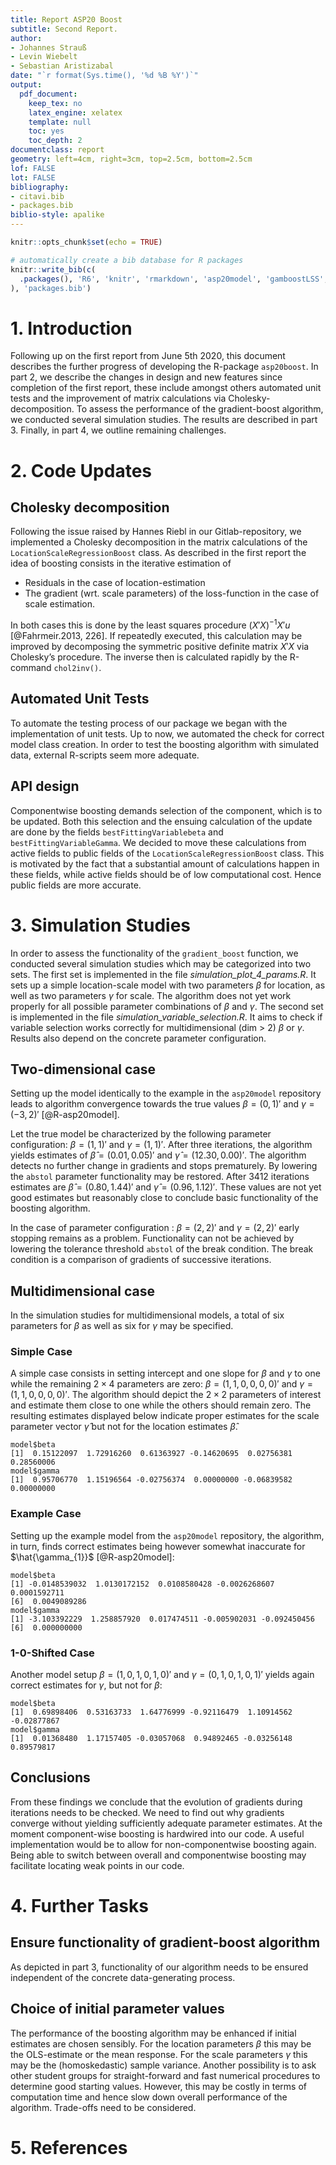 ```yaml
---
title: Report ASP20 Boost
subtitle: Second Report.
author:
- Johannes Strauß
- Levin Wiebelt
- Sebastian Aristizabal
date: "`r format(Sys.time(), '%d %B %Y')`"
output:
  pdf_document:
    keep_tex: no
    latex_engine: xelatex
    template: null
    toc: yes
    toc_depth: 2
documentclass: report
geometry: left=4cm, right=3cm, top=2.5cm, bottom=2.5cm
lof: FALSE
lot: FALSE
bibliography:
- citavi.bib
- packages.bib
biblio-style: apalike
---
```


```r
knitr::opts_chunk$set(echo = TRUE)

``` 

```r
# automatically create a bib database for R packages
knitr::write_bib(c(
  .packages(), 'R6', 'knitr', 'rmarkdown', 'asp20model', 'gamboostLSS','mboost', 'tidyverse'  
), 'packages.bib')
```

# 1. Introduction

Following up on the first report from June 5th 2020, this document describes the further progress of developing the R-package `asp20boost`.
In part 2, we describe the changes in design and new features since completion of the first report, these include amongst others automated unit tests and the improvement of matrix calculations via Cholesky-decomposition.
To assess the performance of the gradient-boost algorithm, we conducted several simulation studies.
The results are described in part 3. Finally, in part 4, we outline remaining challenges.

# 2. Code Updates

## Cholesky decomposition

Following the issue raised by Hannes Riebl in our Gitlab-repository, we implemented a Cholesky decomposition in the matrix calculations of the `LocationScaleRegressionBoost` class.
As described in the first report the idea of boosting consists in the iterative estimation of

* Residuals in the case of location-estimation
* The gradient (wrt. scale parameters) of the loss-function in the case of scale estimation. 

In both cases this is done by the least squares procedure $(X'X)^{-1} X'u$ [@Fahrmeir.2013, 226]. 
If repeatedly executed, this calculation may be improved by decomposing the symmetric positive definite matrix $X'X$ via Cholesky's procedure.
The inverse then is calculated rapidly by the R-command `chol2inv()`.

## Automated Unit Tests

To automate the testing process of our package we began with the implementation of unit tests.
Up to now, we automated the check for correct model class creation.
In order to test the boosting algorithm with simulated data, external R-scripts seem more adequate.

## API design

Componentwise boosting demands selection of the component, which is to be updated.
Both this selection and the ensuing calculation of the update are done by the fields `bestFittingVariablebeta` and `bestFittingVariableGamma`.
We decided to move these calculations from active fields to public fields of the `LocationScaleRegressionBoost` class.
This is motivated by the fact that a substantial amount of calculations happen in these fields, while active fields should be of low computational cost.
Hence public fields are more accurate.

# 3. Simulation Studies

In order to assess the functionality of the `gradient_boost` function, we conducted several simulation studies which may be categorized into two sets.
The first set is implemented in the file *simulation_plot_4_params.R*.
It sets up a simple location-scale model with two parameters $\beta$ for location, as well as two parameters $\gamma$ for scale.
The algorithm does not yet work properly for all possible parameter combinations of $\beta$ and $\gamma$.
The second set is implemented in the file *simulation_variable_selection.R*.
It aims to check if variable selection works correctly for multidimensional (dim $>$ 2) $\beta$ or $\gamma$.
Results also depend on the concrete parameter configuration.

## Two-dimensional case

Setting up the model identically to the example in the `asp20model` repository leads to algorithm convergence towards the true values $\beta = (0, 1)'$ and $\gamma = (-3, 2)'$ [@R-asp20model]. 

Let the true model be characterized by the following parameter configuration: $\beta = (1, 1)'$ and $\gamma = (1, 1)'$. 
After three iterations, the algorithm yields estimates of $\hat{\beta} = (0.01, 0.05)'$ and $\hat{\gamma} = (12.30, 0.00)'$.
The algorithm detects no further change in gradients and stops prematurely.
By lowering the `abstol` parameter functionality may be restored.
After 3412 iterations estimates are $\hat{\beta} = (0.80, 1.44)'$ and $\hat{\gamma} = (0.96, 1.12)'$.
These values are not yet good estimates but reasonably close to conclude basic functionality of the boosting algorithm.

In the case of parameter configuration : $\beta = (2, 2)'$ and $\gamma = (2, 2)'$ early stopping remains as a problem. 
Functionality can not be achieved by lowering the tolerance threshold `abstol` of the break condition.
The break condition is a comparison of gradients of successive iterations. 

## Multidimensional case

In the simulation studies for multidimensional models, a total of six parameters for $\beta$ as well as six for $\gamma$ may be specified.

### Simple Case

A simple case consists in setting intercept and one slope for $\beta$ and $\gamma$ to one while the remaining $2 \times 4$ parameters are zero: $\beta = (1, 1, 0, 0, 0, 0)'$ and $\gamma = (1, 1, 0, 0, 0, 0)'$.
The algorithm should depict the $2 \times 2$ parameters of interest and estimate them close to one while the others should remain zero.
The resulting estimates displayed below indicate proper estimates for the scale parameter vector $\hat{\gamma}$ but not for the location estimates $\hat{\beta}$.

```
model$beta
[1]  0.15122097  1.72916260  0.61363927 -0.14620695  0.02756381  0.28560006
model$gamma
[1]  0.95706770  1.15196564 -0.02756374  0.00000000 -0.06839582  0.00000000
```
### Example Case

Setting up the example model from the `asp20model` repository, the algorithm, in turn, finds correct estimates being however somewhat inaccurate for $\hat{\gamma_{1}}$ [@R-asp20model]:
```
model$beta
[1] -0.0148539032  1.0130172152  0.0108580428 -0.0026268607  0.0001592711
[6]  0.0049089286
model$gamma
[1] -3.103392229  1.258857920  0.017474511 -0.005902031 -0.092450456
[6]  0.000000000
```
### 1-0-Shifted Case

Another model setup $\beta = (1,0,1,0,1,0)'$ and $\gamma = (0,1,0,1,0,1)'$ yields again correct estimates for $\gamma$, but not for $\beta$:

```
model$beta
[1]  0.69898406  0.53163733  1.64776999 -0.92116479  1.10914562 -0.02877867
model$gamma
[1]  0.01368480  1.17157405 -0.03057068  0.94892465 -0.03256148  0.89579817
```

## Conclusions

From these findings we conclude that the evolution of gradients during iterations needs to be checked.
We need to find out why gradients converge without yielding sufficiently adequate parameter estimates.
At the moment component-wise boosting is hardwired into our code.
A useful implementation would be to allow for non-componentwise boosting again.
Being able to switch between overall and componentwise boosting may facilitate locating weak points in our code.

# 4. Further Tasks

## Ensure functionality of gradient-boost algorithm

As depicted in part 3, functionality of our algorithm needs to be ensured independent of the concrete data-generating process.

## Choice of initial parameter values

The performance of the boosting algorithm may be enhanced if initial estimates are chosen sensibly.
For the location parameters $\beta$ this may be the OLS-estimate or the mean response. For the scale parameters $\gamma$ this may be the (homoskedastic) sample variance.
Another possibility is to ask other student groups for straight-forward and fast numerical procedures to determine good starting values.
However, this may be costly in terms of computation time and hence slow down overall performance of the algorithm.
Trade-offs need to be considered.

# 5. References


